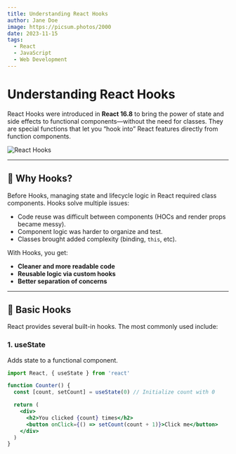 ```yaml
---
title: Understanding React Hooks
author: Jane Doe
image: https://picsum.photos/2000
date: 2023-11-15
tags:
  - React
  - JavaScript
  - Web Development
---
```


# Understanding React Hooks

React Hooks were introduced in **React 16.8** to bring the power of state and
side effects to functional components—without the need for classes. They are
special functions that let you “hook into” React features directly from function
components.

![React Hooks](https://picsum.photos/2000)

---

## 🚀 Why Hooks?

Before Hooks, managing state and lifecycle logic in React required class
components. Hooks solve multiple issues:

- Code reuse was difficult between components (HOCs and render props became
  messy).
- Component logic was harder to organize and test.
- Classes brought added complexity (binding, `this`, etc).

With Hooks, you get:

- **Cleaner and more readable code**
- **Reusable logic via custom hooks**
- **Better separation of concerns**

---

## 🔧 Basic Hooks

React provides several built-in hooks. The most commonly used include:

### 1. useState

Adds state to a functional component.

```jsx
import React, { useState } from 'react'

function Counter() {
  const [count, setCount] = useState(0) // Initialize count with 0

  return (
    <div>
      <h2>You clicked {count} times</h2>
      <button onClick={() => setCount(count + 1)}>Click me</button>
    </div>
  )
}
```
